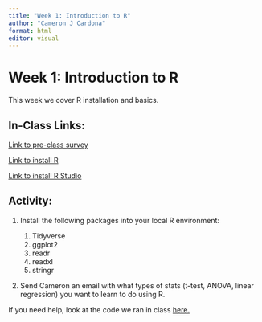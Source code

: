 ```yaml
---
title: "Week 1: Introduction to R"
author: "Cameron J Cardona"
format: html
editor: visual
---
```


# Week 1: Introduction to R

This week we cover R installation and basics. 

## In-Class Links:

[Link to pre-class survey](https://forms.gle/Z3HHcgy95hd1MSQj9)

[Link to install R](https://cran.r-project.org/)

[Link to install R Studio](https://posit.co/download/rstudio-desktop/)

## Activity:

1.  Install the following packages into your local R environment:

    1.  Tidyverse
    2.  ggplot2
    3.  readr
    4.  readxl
    5.  stringr

2.  Send Cameron an email with what types of stats (t-test, ANOVA, linear regression) you want to learn to do using R.

If you need help, look at the code we ran in class [here.](examples/week_1/classcode_wk1.html)
